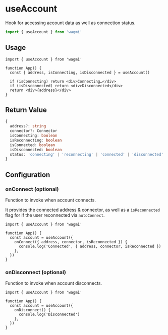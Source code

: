 # useAccount

Hook for accessing account data as well as connection status.

```ts
import { useAccount } from 'wagmi'
```

## Usage

```tsx
import { useAccount } from 'wagmi'

function App() {
  const { address, isConnecting, isDisconnected } = useAccount()

  if (isConnecting) return <div>Connecting…</div>
  if (isDisconnected) return <div>Disconnected</div>
  return <div>{address}</div>
}
```

## Return Value

```ts
{
  address?: string
  connector?: Connector
  isConnecting: boolean
  isReconnecting: boolean
  isConnected: boolean
  isDisconnected: boolean
  status: 'connecting' | 'reconnecting' | 'connected' | 'disconnected'
}
```

## Configuration

### onConnect (optional)

Function to invoke when account connects.

It provides the connected address & connector, as well as a `isReconnected` flag for if the user reconnected via `autoConnect`.

```tsx {5-7}
import { useAccount } from 'wagmi'

function App() {
  const account = useAccount({
    onConnect({ address, connector, isReconnected }) {
      console.log('Connected', { address, connector, isReconnected })
    },
  })
}
```

### onDisconnect (optional)

Function to invoke when account disconnects.

```tsx {5-7}
import { useAccount } from 'wagmi'

function App() {
  const account = useAccount({
    onDisconnect() {
      console.log('Disconnected')
    },
  })
}
```
